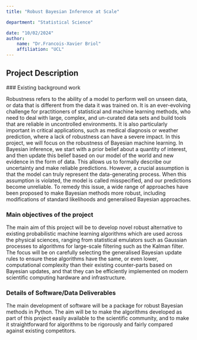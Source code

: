 ```yaml
---
title: "Robust Bayesian Inference at Scale"

department: "Statistical Science"

date: "10/02/2024"
author: 
    name: "Dr.Francois-Xavier Briol"
    affiliation: "UCL"
---
```

## Project Description

 ### Existing background work

Robustness refers to the ability of a model to perform well on unseen data, or data that is different from the data it was trained on. It is an ever-evolving challenge for practitioners of statistical and machine learning methods, who need to deal with large, complex, and un-curated data sets and build tools that are reliable in uncontrolled environments. It is also particularly important in critical applications, such as medical diagnosis or weather prediction, where a lack of robustness can have a severe impact.
In this project, we will focus on the robustness of Bayesian machine learning. In Bayesian inference, we start with a prior belief about a quantity of interest, and then update this belief based on our model of the world and new evidence in the form of data. This allows us to formally describe our uncertainty and make reliable predictions. However, a crucial assumption is that the model can truly represent the data-generating process. When this assumption is violated, the model is called misspecified, and our predictions become unreliable. To remedy this issue, a wide range of approaches have been proposed to make Bayesian methods more robust, including modifications of standard likelihoods and generalised Bayesian approaches.


### Main objectives of the project

The main aim of this project will be to develop novel robust alternative to existing probabilistic machine learning algorithms which are used across the physical sciences, ranging from statistical emulators such as Gaussian processes to algorithms for large-scale filtering such as the Kalman filter. The focus will be on carefully selecting the generalised Bayesian update rules to ensure these algorithms have the same, or even lower, computational complexity than their existing counter-parts based on Bayesian updates, and that they can be efficiently implemented on modern scientific computing hardware and infrastructure.

### Details of Software/Data Deliverables

The main development of software will be a package for robust Bayesian methods in Python. The aim will be to make the algorithms developed as part of this project easily available to the scientific community, and to make it straightforward for algorithms to be rigorously and fairly compared against existing competitors.